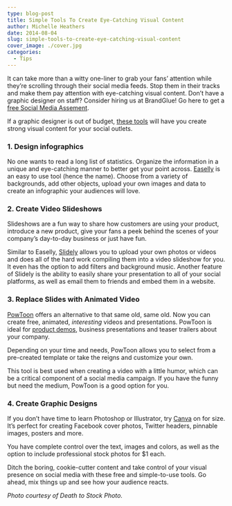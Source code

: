 ```yaml
---
type: blog-post
title: Simple Tools To Create Eye-Catching Visual Content
author: Michelle Heathers
date: 2014-08-04
slug: simple-tools-to-create-eye-catching-visual-content
cover_image: ./cover.jpg
categories:
  - Tips
---
```


It can take more than a witty one-liner to grab your fans’ attention while they’re scrolling through their social media feeds. Stop them in their tracks and make them pay attention with eye-catching visual content. Don’t have a graphic designer on staff? Consider hiring us at BrandGlue! Go here to get a [free Social Media Assement][1].

If a graphic designer is out of budget, [these tools][2] will have you create strong visual content for your social outlets.

### 1. Design infographics

No one wants to read a long list of statistics. Organize the information in a unique and eye-catching manner to better get your point across. [Easelly][3] is an easy to use tool (hence the name). Choose from a variety of backgrounds, add other objects, upload your own images and data to create an infographic your audiences will love.

### 2. Create Video Slideshows

Slideshows are a fun way to share how customers are using your product, introduce a new product, give your fans a peek behind the scenes of your company’s day-to-day business or just have fun.

Similar to Easelly, [Slidely][4] allows you to upload your own photos or videos and does all of the hard work compiling them into a video slideshow for you. It even has the option to add filters and background music. Another feature of Slidely is the ability to easily share your presentation to all of your social platforms, as well as email them to friends and embed them in a website.

### 3. Replace Slides with Animated Video

[PowToon][5] offers an alternative to that same old, same old. Now you can create free, animated, _interesting_ videos and presentations. PowToon is ideal for [product demos][6], business presentations and teaser trailers about your company.

Depending on your time and needs, PowToon allows you to select from a pre-created template or take the reigns and customize your own.

This tool is best used when creating a video with a little humor, which can be a critical component of a social media campaign. If you have the funny but need the medium, PowToon is a good option for you.

### 4. Create Graphic Designs

If you don’t have time to learn Photoshop or Illustrator, try [Canva][7] on for size. It’s perfect for creating Facebook cover photos, Twitter headers, pinnable images, posters and more.

You have complete control over the text, images and colors, as well as the option to include professional stock photos for \$1 each.

Ditch the boring, cookie-cutter content and take control of your visual presence on social media with these free and simple-to-use tools. Go ahead, mix things up and see how your audience reacts.

_Photo courtesy of Death to Stock Photo._

[1]: /free-assessment
[2]: http://www.socialmediaexaminer.com/tools-to-create-visual-content/
[3]: http://www.easel.ly/
[4]: http://slidely.com/
[5]: http://www.powtoon.com/
[6]: http://www.socialmediaexaminer.com/how-to-explainer-videos/
[7]: https://www.canva.com/
